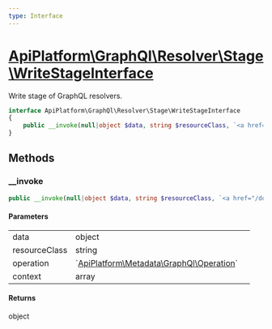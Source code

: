 ```yaml
---
type: Interface
---
```


# [ApiPlatform\GraphQl\Resolver\Stage\WriteStageInterface](/docs/reference/GraphQl/Resolver/Stage/WriteStageInterface)

Write stage of GraphQL resolvers.


```php
interface ApiPlatform\GraphQl\Resolver\Stage\WriteStageInterface
{
    public __invoke(null|object $data, string $resourceClass, `<a href="/docs/reference/Metadata/GraphQl/Operation">ApiPlatform\Metadata\GraphQl\Operation</a>` $operation, array $context): object
}
```
## Methods

### __invoke



```php
public __invoke(null|object $data, string $resourceClass, `<a href="/docs/reference/Metadata/GraphQl/Operation">ApiPlatform\Metadata\GraphQl\Operation</a>` $operation, array $context): object
```

#### Parameters

<table><tbody>
<tr><td>data</td><td>object</td><td></td></tr><tr><td>resourceClass</td><td>string</td><td></td></tr><tr><td>operation</td><td>`<a href="/docs/reference/Metadata/GraphQl/Operation">ApiPlatform\Metadata\GraphQl\Operation</a>`</td><td></td></tr><tr><td>context</td><td>array</td><td></td></tr>
</tbody>
</table>

#### Returns

object
